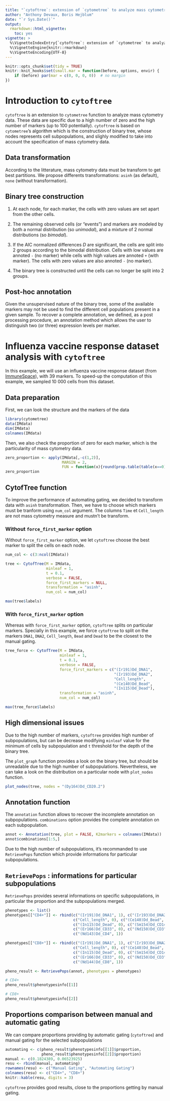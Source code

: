 ```yaml
---
title: "`cytoftree`: extension of `cytometree` to analyze mass cytometry data"
author: "Anthony Devaux, Boris Hejblum"
date: "`r Sys.Date()`"
output: 
  rmarkdown::html_vignette:
    toc: yes
vignette: >
  %\VignetteIndexEntry{`cytoftree`: extension of `cytometree` to analyze mass cytometry data}
  %\VignetteEngine{knitr::rmarkdown}
  %\VignetteEncoding{UTF-8}
---
```


```r
knitr::opts_chunk$set(tidy = TRUE)
knitr::knit_hooks$set(small.mar = function(before, options, envir) {
    if (before) par(mar = c(0, 0, 0, 0))  # no margin
})
```

# Introduction to `cytoftree`

`cytoftree` is an extension to `cytometree` function to analyze mass cytometry data. These data are specific due to a high number of zero and the high number of markers (up to 100 potentially). `cytoftree` is based on `cytometree`'s algorithm which is the construction of binary tree, whose nodes represents cell subpopulations, and slighly modified to take into account the specification of mass cytometry data.

## Data transformation

According to the litterature, mass cytometry data must be transform to get best partitions. We propose differents transformations: `asinh` (as default), `none` (without transformation).

## Binary tree construction

1. At each node, for each marker, the cells with zero values are set apart from the other cells.

2. The remaining observed cells (or "events") and markers are modeled by both a normal distribution (so *unimodal*), and a mixture of 2 normal distributions (so *bimodal*).

3. If the AIC normalized differences $D$ are significant, the cells are split into 2 groups according to the bimodal distribution. Cells with low values are annoted `-` (no marker) while cells with high values are annoted `+` (with marker). The cells with zero values are also annoted `-` (no marker).

4. The binary tree is constructed until the cells can no longer be split into 2 groups.

## Post-hoc annotation

Given the unsupervised nature of the binary tree, some of the available markers may not be used to find the different cell populations present in a given sample. To recover a complete annotation, we defined, as a post processing procedure, an annotation method which allows the user to distinguish two (or three) expression levels per marker.

# Influenza vaccine response dataset analysis with `cytoftree`

In this example, we will use an influenza vaccine response dataset (from [ImmuneSpace](https://www.immunespace.org/project/Studies/SDY478/begin.view?)), with 39 markers. To speed-up the computation of this example, we sampled 10 000 cells from this dataset.

## Data preparation

First, we can look the structure and the markers of the data

```r
library(cytometree)
data(IMdata)
dim(IMdata)
colnames(IMdata)
```

Then, we also check the proportion of zero for each marker, which is the particularity of mass cytometry data.

```r
zero_proportion <- apply(IMdata[,-c(1,2)], 
                         MARGIN = 2, 
                         FUN = function(x){round(prop.table(table(x==0))["TRUE"]*100,2)})
zero_proportion
```

## CytofTree function

To improve the performance of automating gating, we decided to transform data with `asinh` transformation. Then, we have to choose which markers must be tranform using `num_col` argument. The columns `Time` et `Cell_length` are not mass cytometry measure and mustn't be transform.

### Without `force_first_marker` option

Without `force_first_marker` option, we let `cytoftree` choose the best marker to split the cells on each node.

```r
num_col <- c(3:ncol(IMdata))

tree <- CytofTree(M = IMdata,
                  minleaf = 1,
                  t = 0.1,
                  verbose = FALSE,
                  force_first_markers = NULL,
                  transformation = "asinh",
                  num_col = num_col)

max(tree$labels)
```

### With `force_first_marker` option

Whereas with `force_first_marker` option, `cytoftree` splits on particular markers. Specially in this example, we force `cytoftree` to split on the markers `DNA1`, `DNA2`, `Cell_length`, `Bead` and `Dead` to be the closest to the manual gating.

```r
tree_force <- CytofTree(M = IMdata,
                        minleaf = 1,
                        t = 0.1,
                        verbose = FALSE,
                        force_first_markers = c("(Ir191)Dd_DNA1",
                                                "(Ir193)Dd_DNA2",
                                                "Cell_length",
                                                "(Ce140)Dd_Bead",
                                                "(In115)Dd_Dead"),
                        transformation = "asinh",
                        num_col = num_col)

max(tree_force$labels)
```

## High dimensional issues

Due to the high number of markers, `cytoftree` provides high number of subpopulations, but can be decrease modifying `minleaf` value for the minimum of cells by subpopulation and `t` threshold for the depth of the binary tree. 

The `plot_graph` function provides a look on the binary tree, but should be unreadable due to the high number of subpopulations. Nevertheless, we can take a look on the distribution on a particular node with `plot_nodes` function.

```r
plot_nodes(tree, nodes = "(Dy164)Dd_CD20.2")
```

## Annotation function

The `annotation` function allows to recover the incomplete annotation on subpopulations. `combinations` option provides the complete annotation on each subpopulation.

```r
annot <- Annotation(tree, plot = FALSE, K2markers = colnames(IMdata))
annot$combinations[1:5,]
```

Due to the high number of subpopulations, it's recommanded to use `RetrievePops` function which provide informations for particular subpopulations.

## `RetrievePops` : informations for particular subpopulations

`RetrievePops` provides several informations on specific subpopulations, in particular the proportion and the subpopulations merged.

```r
phenotypes <- list()
phenotypes[["CD4+"]] <- rbind(c("(Ir191)Dd_DNA1", 1), c("(Ir193)Dd_DNA2", 1), 
                              c("Cell_length", 0), c("(Ce140)Dd_Bead", 0), 
                              c("(In115)Dd_Dead", 0), c("(Sm154)Dd_CD14", 0), 
                              c("(Er166)Dd_CD33", 0), c("(Nd150)Dd_CD3", 1), 
                              c("(Nd143)Dd_CD4", 1))

phenotypes[["CD8+"]] <- rbind(c("(Ir191)Dd_DNA1", 1), c("(Ir193)Dd_DNA2", 1), 
                              c("Cell_length", 0), c("(Ce140)Dd_Bead", 0), 
                              c("(In115)Dd_Dead", 0), c("(Sm154)Dd_CD14", 0), 
                              c("(Er166)Dd_CD33", 0), c("(Nd150)Dd_CD3", 1), 
                              c("(Nd144)Dd_CD8", 1))

pheno_result <- RetrievePops(annot, phenotypes = phenotypes)

# CD4+
pheno_result$phenotypesinfo[[1]]

# CD8+
pheno_result$phenotypesinfo[[2]]
```

## Proportions comparison between manual and automatic gating

We can compare proportions providing by automatic gating (`cytoftree`) and manual gating for the selected subpopulations

```r
automating <- c(pheno_result$phenotypesinfo[[1]]$proportion,
                pheno_result$phenotypesinfo[[2]]$proportion)
manual <- c(0.1824389, 0.06523925)
resu <- rbind(manual, automating)
rownames(resu) <- c("Manual Gating", "Automating Gating")
colnames(resu) <- c("CD4+", "CD8+")
knitr::kable(resu, digits = 3)
```

`cytoftree` provides good results, close to the proportions getting by manual gating.